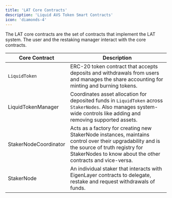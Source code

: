 ```yaml
---
title: 'LAT Core Contracts'
description: 'Liquid AVS Token Smart Contracts'
icon: 'diamonds-4'
---
```



The LAT core contracts are the set of contracts that implement the LAT system. The user and the restaking manager interact with the core contracts.

| Core Contract         | Description                                                                                                                                                                                                 |
|-----------------------|-------------------------------------------------------------------------------------------------------------------------------------------------------------------------------------------------------------|
| `LiquidToken`           | ERC-20 token contract that accepts deposits and withdrawals from users and manages the share accounting for minting and burning tokens.                                                                     |
| LiquidTokenManager    | Coordinates asset allocation for deposited funds in `LiquidToken` across `StakerNodes`. Also manages system-wide controls like adding and removing supported assets.                                        |
| StakerNodeCoordinator | Acts as a factory for creating new StakerNode instances, maintains control over their upgradability and is the source of truth registry for  StakerNodes to know about the other contracts and vice-versa.  |
| StakerNode            | An individual staker that interacts with EigenLayer contracts to delegate, restake and request withdrawals of funds.                                                                                        |